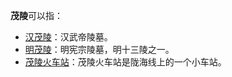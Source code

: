 '''茂陵'''可以指：

* [[汉茂陵|汉茂陵]]：汉武帝陵墓。
* [[明茂陵|明茂陵]]：明宪宗陵墓，明十三陵之一。
* [[茂陵火车站|茂陵火车站]]：茂陵火车站是陇海线上的一个小车站。

{{消歧义|cat=二字中國相關消歧義}}